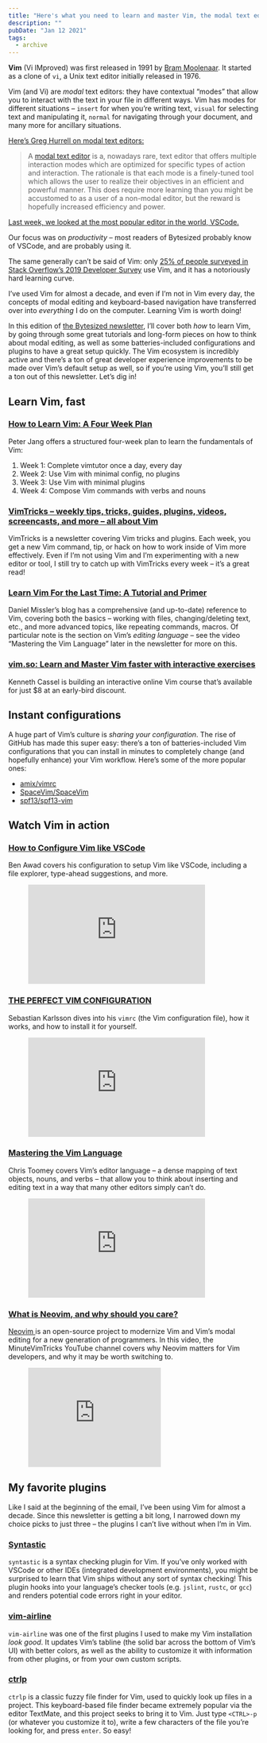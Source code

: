 ```yaml
---
title: "Here's what you need to learn and master Vim, the modal text editor"
description: ""
pubDate: "Jan 12 2021"
tags:
  - archive
---
```


**Vim** (Vi IMproved) was first released in 1991 by [Bram Moolenaar](https://www.moolenaar.net/). It started as a clone of `vi`, a Unix text editor initially released in 1976.

Vim (and Vi) are _modal_ text editors: they have contextual “modes” that allow you to interact with the text in your file in different ways. Vim has modes for different situations – `insert` for when you’re writing text, `visual` for selecting text and manipulating it, `normal` for navigating through your document, and many more for ancillary situations.

[Here’s Greg Hurrell on modal text editors:](https://wincent.com/wiki/Modal_editor)

> A [modal text editor](https://wincent.com/wiki/modal_text_editor) is a, nowadays rare, text editor that offers multiple interaction modes which are optimized for specific types of action and interaction. The rationale is that each mode is a finely-tuned tool which allows the user to realize their objectives in an efficient and powerful manner. This does require more learning than you might be accustomed to as a user of a non-modal editor, but the reward is hopefully increased efficiency and power.

[Last week, we looked at the most popular editor in the world, VSCode.](/vscode)

Our focus was on _productivity_ – most readers of Bytesized probably know of VSCode, and are probably using it.

The same generally can’t be said of Vim: only [25% of people surveyed in Stack Overflow’s 2019 Developer Survey](https://insights.stackoverflow.com/survey/2019#development-environments-and-tools) use Vim, and it has a notoriously hard learning curve.

I’ve used Vim for almost a decade, and even if I’m not in Vim every day, the concepts of modal editing and keyboard-based navigation have transferred over into _everything_ I do on the computer. Learning Vim is worth doing!

In this edition of [the Bytesized newsletter](/), I’ll cover both _how_ to learn Vim, by going through some great tutorials and long-form pieces on how to think about modal editing, as well as some batteries-included configurations and plugins to have a great setup quickly. The Vim ecosystem is incredibly active and there’s a ton of great developer experience improvements to be made over Vim’s default setup as well, so if you’re using Vim, you’ll still get a ton out of this newsletter. Let’s dig in!

## Learn Vim, fast

### [How to Learn Vim: A Four Week Plan](https://medium.com/actualize-network/how-to-learn-vim-a-four-week-plan-cd8b376a9b85)

Peter Jang offers a structured four-week plan to learn the fundamentals of Vim:

1. Week 1: Complete vimtutor once a day, every day
2. Week 2: Use Vim with minimal config, no plugins
3. Week 3: Use Vim with minimal plugins
4. Week 4: Compose Vim commands with verbs and nouns

### [VimTricks – weekly tips, tricks, guides, plugins, videos, screencasts, and more – all about Vim](https://vimtricks.com/)

VimTricks is a newsletter covering Vim tricks and plugins. Each week, you get a new Vim command, tip, or hack on how to work inside of Vim more effectively. Even if I’m not using Vim and I’m experimenting with a new editor or tool, I still try to catch up with VimTricks every week – it’s a great read!

### [Learn Vim For the Last Time: A Tutorial and Primer](https://danielmiessler.com/study/vim/)

Daniel Missler’s blog has a comprehensive (and up-to-date) reference to Vim, covering both the basics – working with files, changing/deleting text, etc., and more advanced topics, like repeating commands, macros. Of particular note is the section on Vim’s _editing language_ – see the video “Mastering the Vim Language” later in the newsletter for more on this.

### [vim.so: Learn and Master Vim faster with interactive exercises](https://www.vim.so/)

Kenneth Cassel is building an interactive online Vim course that’s available for just $8 at an early-bird discount.

## Instant configurations

A huge part of Vim’s culture is _sharing your configuration_. The rise of GitHub has made this super easy: there’s a ton of batteries-included Vim configurations that you can install in minutes to completely change (and hopefully enhance) your Vim workflow. Here’s some of the more popular ones:

- [amix/vimrc](https://github.com/amix/vimrc)
- [SpaceVim/SpaceVim](https://github.com/SpaceVim/SpaceVim)
- [<span style="color: var(--contrast); font-size: inherit; background-color: var(--base-3);">spf13/spf13-vim</span>](https://github.com/spf13/spf13-vim)

## Watch Vim in action

### [How to Configure Vim like VSCode](https://www.youtube.com/watch?v=gnupOrSEikQ)

Ben Awad covers his configuration to setup Vim like VSCode, including a file explorer, type-ahead suggestions, and more.

<figure class="kg-card kg-embed-card"><iframe allowfullscreen="allowfullscreen" frameborder="0" height="200" loading="lazy" src="https://www.youtube.com/embed/gnupOrSEikQ?feature=oembed" width="356"></iframe></figure>

### [THE PERFECT VIM CONFIGURATION](https://www.youtube.com/watch?v=zF9EcpYb1KE)

Sebastian Karlsson dives into his `vimrc` (the Vim configuration file), how it works, and how to install it for yourself.

<figure class="kg-card kg-embed-card"><iframe allowfullscreen="allowfullscreen" frameborder="0" height="200" loading="lazy" src="https://www.youtube.com/embed/zF9EcpYb1KE?feature=oembed" width="356"></iframe></figure>

### [Mastering the Vim Language](https://www.youtube.com/watch?v=wlR5gYd6um0)

Chris Toomey covers Vim’s editor language – a dense mapping of text objects, nouns, and verbs – that allow you to think about inserting and editing text in a way that many other editors simply can’t do.

<figure class="kg-card kg-embed-card"><iframe allowfullscreen="allowfullscreen" frameborder="0" height="200" loading="lazy" src="https://www.youtube.com/embed/wlR5gYd6um0?feature=oembed" width="356"></iframe></figure>

### [What is Neovim, and why should you care?](https://www.youtube.com/watch?v=PoHLO-b_TxA)

[Neovim ](https://neovim.io/)is an open-source project to modernize Vim and Vim’s modal editing for a new generation of programmers. In this video, the MinuteVimTricks YouTube channel covers why Neovim matters for Vim developers, and why it may be worth switching to.

<figure class="kg-card kg-embed-card"><iframe allowfullscreen="allowfullscreen" frameborder="0" height="200" loading="lazy" src="https://www.youtube.com/embed/PoHLO-b_TxA?feature=oembed" width="267"></iframe></figure>

## My favorite plugins

Like I said at the beginning of the email, I’ve been using Vim for almost a decade. Since this newsletter is getting a bit long, I narrowed down my choice picks to just three – the plugins I can’t live without when I’m in Vim.

### [Syntastic](https://github.com/vim-syntastic/syntastic)

`syntastic` is a syntax checking plugin for Vim. If you’ve only worked with VSCode or other IDEs (integrated development environments), you might be surprised to learn that Vim ships without any sort of syntax checking! This plugin hooks into your language’s checker tools (e.g. `jslint`, `rustc`, or `gcc`) and renders potential code errors right in your editor.

### [vim-airline](https://github.com/vim-airline/vim-airline)

`vim-airline` was one of the first plugins I used to make my Vim installation _look good_. It updates Vim’s tabline (the solid bar across the bottom of Vim’s UI) with better colors, as well as the ability to customize it with information from other plugins, or from your own custom scripts.

### [ctrlp](https://github.com/kien/ctrlp.vim)

`ctrlp` is a classic fuzzy file finder for Vim, used to quickly look up files in a project. This keyboard-based file finder became extremely popular via the editor TextMate, and this project seeks to bring it to Vim. Just type `<CTRL>-p` (or whatever you customize it to), write a few characters of the file you’re looking for, and press `enter`. So easy!
